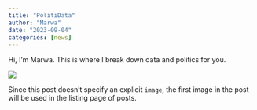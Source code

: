 ```yaml
---
title: "PolitiData"
author: "Marwa"
date: "2023-09-04"
categories: [news]
---
```


Hi, I'm Marwa. This is where I break down data and politics for you.

![](thumbnail.jpg)

Since this post doesn't specify an explicit `image`, the first image in the post will be used in the listing page of posts.
